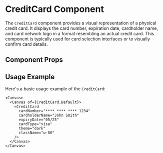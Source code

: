 

<Meta of={CreditCard} />

# CreditCard Component

The `CreditCard` component provides a visual representation of a physical credit card. It displays the card number, expiration date, cardholder name, and card network logo in a format resembling an actual credit card. This component is typically used for card selection interfaces or to visually confirm card details.

## Component Props

<Canvas of={CreditCard.Default} />

<Controls />

## Usage Example

Here's a basic usage example of the `CreditCard`:

```tsx
<Canvas>
  <Canvas of={CreditCard.Default}>
    <CreditCard
      cardNumber="**** **** **** 1234"
      cardholderName="John Smith"
      expiryDate="05/25"
      cardType="visa"
      theme="dark"
      className="w-80"
    />
  </Canvas>
</Canvas>
``` 